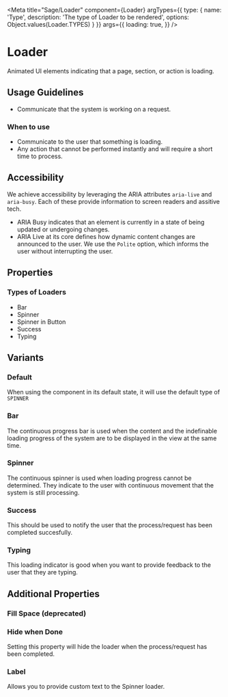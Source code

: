
<Meta
  title="Sage/Loader"
  component={Loader}
   argTypes={{
    type: {
      name: 'Type',
      description: 'The type of Loader to be rendered',
      options: Object.values(Loader.TYPES)
    }
  }}
  args={{
    loading: true,
  }}
/>

# Loader

Animated UI elements indicating that a page, section, or action is loading.

## Usage Guidelines

- Communicate that the system is working on a request.

### When to use

- Communicate to the user that something is loading.
- Any action that cannot be performed instantly and will require a short time to process.

## Accessibility

We achieve accessibility by leveraging the ARIA attributes `aria-live` and `aria-busy`. Each of these provide information to
screen readers and assitive tech.

- ARIA Busy indicates that an element is currently in a state of being updated or undergoing changes.
- ARIA Live at its core defines how dynamic content changes are announced to the user. We use the `Polite` option, which informs the user
without interrupting the user.

## Properties

<ArgsTable story="Default" />

### Types of Loaders
- Bar
- Spinner
- Spinner in Button
- Success
- Typing

## Variants

### Default
When using the component in its default state, it will use the default type of `SPINNER`

<Canvas>
  <Story name="Default">
    <Loader loading={true} />
  </Story>
</Canvas>

### Bar
The continuous progress bar is used when the content and the indefinable loading progress of the system
are to be displayed in the view at the same time.

<Canvas>
 <Story name="Bar">
  <Loader loading={true} type={Loader.TYPES.BAR} />
 </Story>
</Canvas>

### Spinner
The continuous spinner is used when loading progress cannot be determined. They indicate to the user
with continuous movement that the system is still processing.

<Canvas>
 <Story name="Spinner">
  <Loader loading={true} type={Loader.TYPES.SPINNER} />
 </Story>
</Canvas>

### Success
This should be used to notify the user that the process/request has been completed succesfully.

<Canvas>
 <Story name="Success">
  <Loader loading={true} type={Loader.TYPES.SUCCESS} />
 </Story>
</Canvas>

### Typing
This loading indicator is good when you want to provide feedback to the user that they are typing.

<Canvas>
 <Story name="Typing">
  <Loader loading={true} type={Loader.TYPES.TYPING} />
 </Story>
</Canvas>

## Additional Properties

### Fill Space (deprecated)
<Canvas>
  <Story name="Fill Space - Deprecated">
    <div>
      <Loader loading={true} fillSpace={true} />
    </div>
  </Story>
</Canvas>

### Hide when Done
Setting this property will hide the loader when the process/request has been completed.
<Canvas>
  <Story name="Hide When Done - Deprecated">
    <Loader hideWhenDone={true} />
  </Story>
</Canvas>

### Label
Allows you to provide custom text to the Spinner loader.

<Canvas>
  <Story name="Label">
    <Loader loading={true} label="My loading label...." type={Loader.TYPES.SPINNER} />
  </Story>
</Canvas>
